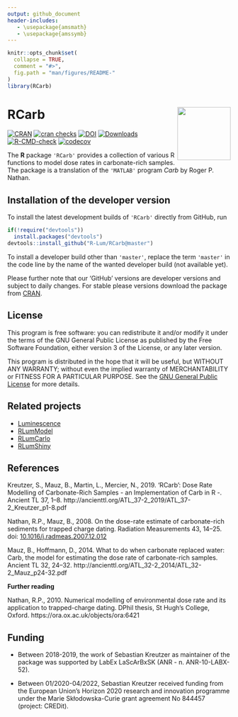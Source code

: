 ```yaml
---
output: github_document
header-includes:
   - \usepackage{amsmath}
   - \usepackage{amssymb}
---
```

<!-- README.md was auto-generated by README.Rmd. Please DO NOT edit by hand!-->

```r
knitr::opts_chunk$set(
  collapse = TRUE,
  comment = "#>",
  fig.path = "man/figures/README-"
)
library(RCarb)
```

# RCarb <img width=120px src="man/figures/Logo_RCarb.svg" align="right" />

[![CRAN](https://www.r-pkg.org/badges/version/RCarb)](https://CRAN.R-project.org/package=RCarb)
[![cran checks](https://cranchecks.info/badges/worst/RCarb)](https://cranchecks.info/pkgs/RCarb)
[![DOI](https://zenodo.org/badge/151577249.svg)](https://zenodo.org/badge/latestdoi/151577249)
[![Downloads](https://cranlogs.r-pkg.org/badges/grand-total/RCarb)](https://www.r-pkg.org/pkg/RCarb)
[![R-CMD-check](https://github.com/R-Lum/RCarb/workflows/GitHub Actions CI/badge.svg)](https://github.com/R-Lum/RCarb/actions)
[![codecov](https://app.codecov.io/gh/R-Lum/RCarb/branch/master/graph/badge.svg)](https://app.codecov.io/gh/R-Lum/RCarb)

The **R** package `'RCarb'` provides a collection of various R functions to model dose rates in carbonate-rich samples. The package is a translation of the `'MATLAB'` program *Carb* by Roger P. Nathan.

## Installation of the developer version

To install the latest development builds of `'RCarb'` directly from GitHub, run

```r
if(!require("devtools"))
  install.packages("devtools")
devtools::install_github("R-Lum/RCarb@master")
```

To install a developer build other than `'master'`, replace the term `'master'` in the code line by the name of the wanted developer build (not available yet). 

Please further note that our 'GitHub' versions are developer versions and subject to daily changes. For stable please versions download the package from  [CRAN](https://CRAN.R-project.org/package=RCarb).

## License

This program is free software: you can redistribute it and/or modify it under the terms of the 
GNU General Public License as published by the Free Software Foundation, either version 3 of the License, or any later version.

This program is distributed in the hope that it will be useful, but WITHOUT ANY WARRANTY; without even the implied warranty of MERCHANTABILITY or FITNESS FOR A PARTICULAR PURPOSE. See the [GNU General Public License](https://github.com/R-Lum/RCarb/blob/master/LICENSE) for more details.

## Related projects 

* [Luminescence](https://github.com/R-Lum/Luminescence)
* [RLumModel](https://github.com/R-Lum/RLumModel)
* [RLumCarlo](https://github.com/R-Lum/RLumCarlo)
* [RLumShiny](https://github.com/R-Lum/RLumShiny) 

## References

Kreutzer, S., Mauz, B., Martin, L., Mercier, N., 2019. 'RCarb':
Dose Rate Modelling of Carbonate-Rich Samples - an Implementation of Carb in R -.
Ancient TL 37, 1–8. http://ancienttl.org/ATL_37-2_2019/ATL_37-2_Kreutzer_p1-8.pdf

Nathan, R.P., Mauz, B., 2008. On the dose-rate estimate of carbonate-rich sediments for trapped charge dating. Radiation Measurements 43, 14–25. doi: [10.1016/j.radmeas.2007.12.012](https://dx.doi.org/10.1016/j.radmeas.2007.12.012)

Mauz, B., Hoffmann, D., 2014. What to do when carbonate replaced water: Carb, the model for estimating the dose rate of carbonate-rich samples. 
Ancient TL 32, 24–32. http://ancienttl.org/ATL_32-2_2014/ATL_32-2_Mauz_p24-32.pdf

**Further reading**

Nathan, R.P., 2010. Numerical modelling of environmental dose rate and its application to trapped-charge dating.
DPhil thesis, St Hugh’s College, Oxford. https://ora.ox.ac.uk/objects/ora:6421

## <span class="glyphicon glyphicon-euro"></span> Funding

* Between 2018-2019, the work of Sebastian Kreutzer as maintainer of the package was supported
by LabEx LaScArBxSK (ANR - n. ANR-10-LABX-52).

* Between 01/2020-04/2022, Sebastian Kreutzer received funding from the European Union’s Horizon 2020 
research and innovation programme under the Marie Skłodowska-Curie grant agreement 
No 844457 (project: CREDit).

